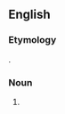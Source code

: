 ==English==

===Etymology===
{{suffix|monologue|ist|lang=en}}.

===Noun===
{{en-noun}}

# {{alternative spelling of|monologist|lang=en}}